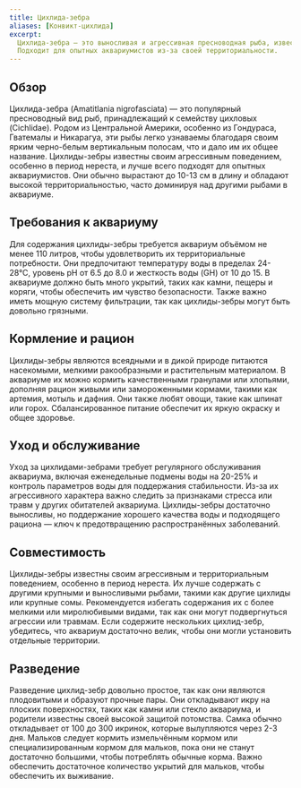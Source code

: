 ```yaml
---
title: Цихлида-зебра
aliases: [Конвикт-цихлида]
excerpt:
  Цихлида-зебра — это выносливая и агрессивная пресноводная рыба, известная своими яркими черно-белыми полосами.
  Подходит для опытных аквариумистов из-за своей территориальности.
---
```


## Обзор

Цихлида-зебра (Amatitlania nigrofasciata) — это популярный пресноводный вид рыб, принадлежащий к семейству цихловых
(Cichlidae). Родом из Центральной Америки, особенно из Гондураса, Гватемалы и Никарагуа, эти рыбы легко узнаваемы
благодаря своим ярким черно-белым вертикальным полосам, что и дало им их общее название. Цихлиды-зебры известны своим
агрессивным поведением, особенно в период нереста, и лучше всего подходят для опытных аквариумистов. Они обычно
вырастают до 10-13 см в длину и обладают высокой территориальностью, часто доминируя над другими рыбами в аквариуме.

## Требования к аквариуму

Для содержания цихлиды-зебры требуется аквариум объёмом не менее 110 литров, чтобы удовлетворить их территориальные
потребности. Они предпочитают температуру воды в пределах 24-28°C, уровень pH от 6.5 до 8.0 и жесткость воды (GH) от 10
до 15. В аквариуме должно быть много укрытий, таких как камни, пещеры и коряги, чтобы обеспечить им чувство
безопасности. Также важно иметь мощную систему фильтрации, так как цихлиды-зебры могут быть довольно грязными.

## Кормление и рацион

Цихлиды-зебры являются всеядными и в дикой природе питаются насекомыми, мелкими ракообразными и растительным материалом.
В аквариуме их можно кормить качественными гранулами или хлопьями, дополняя рацион живыми или замороженными кормами,
такими как артемия, мотыль и дафния. Они также любят овощи, такие как шпинат или горох. Сбалансированное питание
обеспечит их яркую окраску и общее здоровье.

## Уход и обслуживание

Уход за цихлидами-зебрами требует регулярного обслуживания аквариума, включая еженедельные подмены воды на 20-25% и
контроль параметров воды для поддержания стабильности. Из-за их агрессивного характера важно следить за признаками
стресса или травм у других обитателей аквариума. Цихлиды-зебры достаточно выносливы, но поддержание хорошего качества
воды и подходящего рациона — ключ к предотвращению распространённых заболеваний.

## Совместимость

Цихлиды-зебры известны своим агрессивным и территориальным поведением, особенно в период нереста. Их лучше содержать с
другими крупными и выносливыми рыбами, такими как другие цихлиды или крупные сомы. Рекомендуется избегать содержания их
с более мелкими или миролюбивыми видами, так как они могут подвергнуться агрессии или травмам. Если содержите нескольких
цихлид-зебр, убедитесь, что аквариум достаточно велик, чтобы они могли установить отдельные территории.

## Разведение

Разведение цихлид-зебр довольно простое, так как они являются плодовитыми и образуют прочные пары. Они откладывают икру
на плоских поверхностях, таких как камни или стекло аквариума, и родители известны своей высокой защитой потомства.
Самка обычно откладывает от 100 до 300 икринок, которые вылупляются через 2-3 дня. Мальков следует кормить измельчённым
кормом или специализированным кормом для мальков, пока они не станут достаточно большими, чтобы потреблять обычные
корма. Важно обеспечить достаточное количество укрытий для мальков, чтобы обеспечить их выживание.
